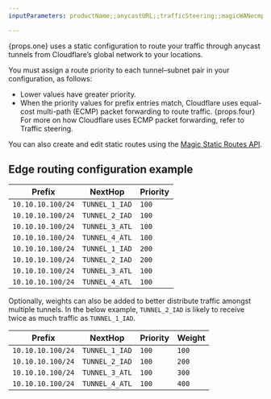 ```yaml
---
inputParameters: productName;;anycastURL;;trafficSteering;;magicWANecmp

---
```



{props.one} uses a static configuration to route your traffic through <GlossaryTooltip term="anycast" link={props.two}>anycast tunnels</GlossaryTooltip> from Cloudflare’s global network to your locations.

You must assign a route priority to each tunnel–subnet pair in your configuration, as follows:

* Lower values have greater priority.
* When the priority values for prefix entries match, Cloudflare uses equal-cost multi-path (ECMP) packet forwarding to route traffic. {props.four} For more on how Cloudflare uses ECMP packet forwarding, refer to <GlossaryTooltip term="traffic steering" link={props.three}>Traffic steering</GlossaryTooltip>.

You can also create and edit static routes using the [Magic Static Routes API](/api/operations/magic-static-routes-list-routes).

## Edge routing configuration example

| Prefix            | NextHop        | Priority |
| ----------------- | -------------- | -------- |
| `10.10.10.100/24` | `TUNNEL_1_IAD` | `100`    |
| `10.10.10.100/24` | `TUNNEL_2_IAD` | `100`    |
| `10.10.10.100/24` | `TUNNEL_3_ATL` | `100`    |
| `10.10.10.100/24` | `TUNNEL_4_ATL` | `100`    |
| `10.10.10.100/24` | `TUNNEL_1_IAD` | `200`    |
| `10.10.10.100/24` | `TUNNEL_2_IAD` | `200`    |
| `10.10.10.100/24` | `TUNNEL_3_ATL` | `100`    |
| `10.10.10.100/24` | `TUNNEL_4_ATL` | `100`    |

Optionally, weights can also be added to better distribute traffic amongst multiple tunnels. In the below example, `TUNNEL_2_IAD` is likely to receive twice as much traffic as `TUNNEL_1_IAD`.

| Prefix            | NextHop        | Priority | Weight |
| ----------------- | -------------- | -------- | ------ |
| `10.10.10.100/24` | `TUNNEL_1_IAD` | `100`    | `100`  |
| `10.10.10.100/24` | `TUNNEL_2_IAD` | `100`    | `200`  |
| `10.10.10.100/24` | `TUNNEL_3_ATL` | `100`    | `300`  |
| `10.10.10.100/24` | `TUNNEL_4_ATL` | `100`    | `400`  |
